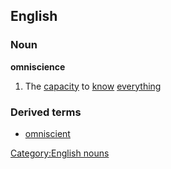 ==English==
===Noun===
{{wikipedia}}
'''omniscience'''
#The [[capacity]] to [[know]] [[everything]]
===Derived terms===
*[[omniscient]]
[[Category:English nouns]]